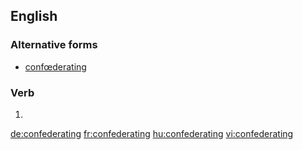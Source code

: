 
==English==

===Alternative forms===
* [[confœderating]] {{qualifier|archaic}}

===Verb===
{{head|en}}

# {{present participle of|confederate|lang=en}}

[[de:confederating]]
[[fr:confederating]]
[[hu:confederating]]
[[vi:confederating]]